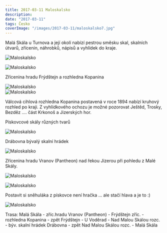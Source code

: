 ```yaml
---
title: 2017-03-11 Maloskalsko
description:
date: "2017-03-11"
tags: Česko
coverImage: "/images/2017-03-11/maloskalsko7.jpg"
---
```



Malá Skála u Turnova a její okolí nabízí pestrou směsku skal, skalních útvarů, zřícenin, náhrobků, nápisů a vyhlídek do kraje.

<div className="flex justify-center">
  <div className="md-2">
    <Image
      src="/images/2017-03-11/maloskalsko1.jpg"
      alt="Maloskalsko"
      width={750}
      height={1080}
      priority
      className="next-image"
    />
  </div>
</div>

<Image
  src="/images/2017-03-11/maloskalsko2.jpg"
  alt="Maloskalsko"
  width={1280}
  height={750}
  priority
  className="next-image"
/>

Zřícenina hradu Frýdštejn a rozhledna Kopanina

<div className="flex justify-between">
  <div className="mr-2">
    <Image
      src="/images/2017-03-11/maloskalsko3.jpg"
      alt="Maloskalsko"
      width={630}
      height={830}
      priority
      className="next-image"
    />
  </div>
  <div>
    <Image
      src="/images/2017-03-11/maloskalsko4.jpg"
      alt="Maloskalsko"
      width={630}
      height={830}
      priority
      className="next-image"
    />
  </div>
</div>

Válcová cihlová rozhledna Kopanina postavená v roce 1894 nabízí kruhový rozhled po kraji. Z vyhlídkového ochozu je možné pozorovat Ještěd, Trosky, Bezděz .... část Krkonoš a Jizerských hor.

Pískovcové skály různých tvarů

<Image
  src="/images/2017-03-11/maloskalsko5.jpg"
  alt="Maloskalsko"
  width={1280}
  height={750}
  priority
  className="next-image"
/>

Drábovna bývalý skalní hrádek

<Image
  src="/images/2017-03-11/maloskalsko6.jpg"
  alt="Maloskalsko"
  width={1280}
  height={750}
  priority
  className="next-image"
/>

Zřícenina hradu Vranov (Pantheon) nad řekou Jizerou při pohledu z Malé Skály.

<Image
  src="/images/2017-03-11/maloskalsko7.jpg"
  alt="Maloskalsko"
  width={1280}
  height={750}
  priority
  className="next-image"
/>

<Image
  src="/images/2017-03-11/maloskalsko8.jpg"
  alt="Maloskalsko"
  width={1280}
  height={750}
  priority
  className="next-image"
/>

Postavit si sněhuláka z pískovce není hračka ... ale stačí hlava a je to :)

<div className="flex justify-center">
  <Image
    src="/images/2017-03-11/maloskalsko9.jpg"
    alt="Maloskalsko"
    width={750}
    height={1080}
    priority
    className="next-image"
  />
</div>

Trasa: Malá Skála - zříc.hradu Vranov (Pantheon) - Frýdštejn zříc. - rozhledna Kopanina - zpět Frýdštejn - U Voděrad - Nad Malou Skálou rozc. - býv. skalní hrádek Drábovna - zpět Nad Malou Skálou rozc. - Malá Skála
